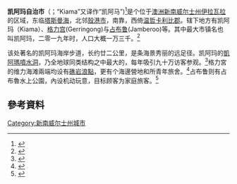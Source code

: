 {{Multiple issues|
{{Expand language|1=en|time=2020-07-31T01:13:48+00:00}}
{{Refimprove|time=2020-07-31T01:13:48+00:00}}
{{Rough translation|time=2020-07-31T01:13:48+00:00}}
{{stub}} 
}}
'''凯阿玛自治市'''（{{lang|en|Municipality of Kiama}}；“Kiama”又译作“凯阿马”)<ref>{{Cite web |url=https://www.sydney.cn/destinations/south-coast |title=存档副本 |accessdate=2020-08-03 |archive-date=2020-05-22 |archive-url=https://web.archive.org/web/20200522011132/https://www.sydney.cn/destinations/south-coast |dead-url=no }}</ref>是个位于[[澳洲|澳洲]][[新南威尔士州|新南威尔士州]][[伊拉瓦拉|伊拉瓦拉]]的区域，东临[[塔斯曼海|塔斯曼海]]，北邻[[殼港市|殼港市]]，南靠{{link-en|肖爾黑文市|City of Shoalhaven|肖爾黑文}}，西倚[[温哲卡利比郡|温哲卡利比郡]]。辖下地方有凯阿玛（Kiama）、[[格力宫|格力宫]](Gerringong)与[[詹伯茹|占布鲁]](Jamberoo)等。其中最大市镇名也叫凯阿玛，二零一九年时，人口大概一万三千。<ref>{{Cite web |url=https://kiama.com.au/wp-content/uploads/2019/09/KIAMA_Chinese_brochure_2019.pdf |title=存档副本 |accessdate=2020-07-26 |archive-date=2020-03-27 |archive-url=https://web.archive.org/web/20200327151951/https://kiama.com.au/wp-content/uploads/2019/09/KIAMA_Chinese_brochure_2019.pdf |dead-url=no }}</ref>

该处著名的凯阿玛海岸步道，长约廿二公里，是条海景秀丽的远足径。凯阿玛的[[凱阿瑪噴水洞|凱阿瑪噴水洞]]，乃全地球同类结构之中最大的，每年吸引九十万访客参观。<ref>{{Cite web |url=https://hk.sydney.com/destinations/south-coast/kiama-area/kiama/attractions/kiama-blowhole |title=存档副本 |accessdate=2020-07-26 |archive-date=2018-01-14 |archive-url=https://web.archive.org/web/20180114062659/https://hk.sydney.com/destinations/south-coast/kiama-area/kiama/attractions/kiama-blowhole |dead-url=no }}</ref>格力宮的维力海滩兩端均设有[[礁岩浪點|礁岩浪點]]，更有个海邊營地和所青年旅舍。<ref>{{Cite web |url=https://hk.sydney.com/things-to-do/beach-lifestyle/south-coast-beaches |title=存档副本 |accessdate=2020-07-26 |archive-date=2020-06-16 |archive-url=https://web.archive.org/web/20200616080603/https://hk.sydney.com/things-to-do/beach-lifestyle/south-coast-beaches |dead-url=no }}</ref>占布鲁则有占布魯水上公園，內设机动玩意，目标顾客为家庭旅客。<ref>{{Cite web |url=https://hk.sydney.com/things-to-do/family-holidays |title=存档副本 |accessdate=2020-07-26 |archive-date=2020-05-29 |archive-url=https://web.archive.org/web/20200529063043/https://hk.sydney.com/things-to-do/family-holidays |dead-url=no }}</ref>

== 參考資料 ==
{{reflist}}
[[Category:新南威尔士州城市|Category:新南威尔士州城市]]